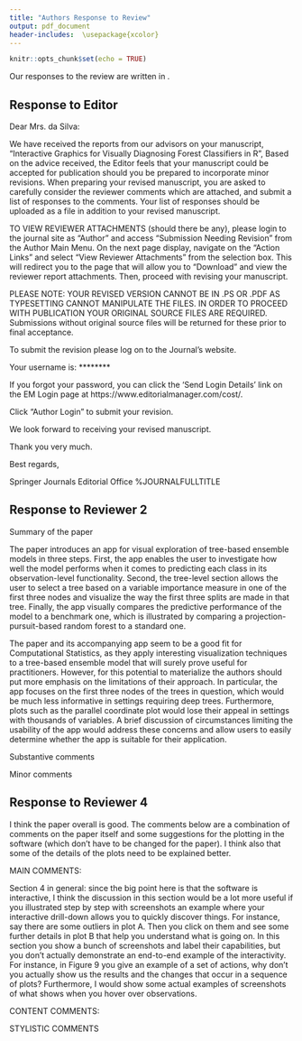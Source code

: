 ```yaml
---
title: "Authors Response to Review"
output: pdf_document
header-includes:  \usepackage{xcolor}
---
```


```r
knitr::opts_chunk$set(echo = TRUE)
```

Our responses to the review are written in \textcolor{violet}{violet}.


## Response to Editor

Dear Mrs. da Silva:

We have received the reports from our advisors on your manuscript, "Interactive Graphics for Visually Diagnosing Forest Classifiers in R", 
Based on the advice received, the Editor feels that your manuscript could be accepted for publication should you be prepared to incorporate minor revisions.
When preparing your revised manuscript, you are asked to carefully consider the reviewer comments which are attached, and submit a list of responses to the comments.
Your list of responses should be uploaded as a file in addition to your revised manuscript.

TO VIEW REVIEWER ATTACHMENTS (should there be any), please login to the journal site as "Author" and access "Submission Needing Revision" from the Author Main Menu.
On the next page display, navigate on the "Action Links" and select "View Reviewer Attachments" from the selection box. This will redirect you to the page that will allow you to "Download" and view the reviewer report attachments. Then, proceed with revising your manuscript.

PLEASE NOTE: YOUR REVISED VERSION CANNOT BE IN .PS OR .PDF AS TYPESETTING CANNOT MANIPULATE THE FILES.
IN ORDER TO PROCEED WITH PUBLICATION YOUR ORIGINAL SOURCE FILES ARE REQUIRED.
Submissions without original source files will be returned for these prior to final acceptance.

To submit the revision please log on to the Journal's website.

Your username is: ********

If you forgot your password, you can click the 'Send Login Details' link on the EM Login page at https://www.editorialmanager.com/cost/.

Click "Author Login" to submit your revision.

We look forward to receiving your revised manuscript.

Thank you very much.


Best regards,

Springer Journals Editorial Office
%JOURNALFULLTITLE



\textcolor{violet}{Thank you. We appreciate the chance to do a further revision, and hope that these changes satisfy the AE and reviewer.}

## Response to Reviewer 2

\textcolor{violet}{We appreciate all of your feedback. 
 }


Summary of the paper

The paper introduces an app for visual exploration of tree-based ensemble models in three steps. First, the app enables the user to investigate how well the model performs when it comes to predicting each class in its observation-level functionality. Second, the tree-level section allows the user to select a tree based on a variable importance measure in one of the first three nodes and visualize the way the first three splits are made in that tree. Finally, the app visually compares the predictive performance of the model to a benchmark one, which is illustrated by comparing a projection-pursuit-based random forest to a standard one.

The paper and its accompanying app seem to be a good fit for Computational Statistics, as they apply interesting visualization techniques to a tree-based ensemble model that will surely prove useful for practitioners. However, for this potential to materialize the authors should put more emphasis on the limitations of their approach. In particular, the app focuses on the first three nodes of the trees in question, which would be much less informative in settings requiring deep trees. Furthermore, plots such as the parallel coordinate plot would lose their appeal in settings with thousands of variables. A brief discussion of circumstances limiting the usability of the app would address these concerns and allow users to easily determine whether the app is suitable for their application.

Substantive comments

\begin{enumerate}
\item p. 8, line 42: The issue of visualizing the tetrahedron is arguably not of first-order importance as it is not as helpful for classification problems with more than four classes. It might be more useful to focus exclusively on the side-by-side jittered dotplot as this approach generalizes in a more straightforward way to problems with more classes.

\textcolor{violet}{As we mentioned in page 7 the ternary plot can be generalized to more than three dimensional space, with G classes, the ternary plot idea is generalized to a G-1 dimensional simplex. Then if we have 4 classes the generalized ternary plot is a tetrahedron as shown in Figure 4 but if we have more than four classes we can also generalize the ternary plot idea. In the fishcatch data used in this paper to illustrate the shiny app there are 7 classes and we generalized the ternary plot to a 6-dimensional simplex as is shown in the last panel of  Figure 6}

\item p. 11, line 16: As section 3 discusses all other plots produced by the app it would be useful if it also included an overview of the parallel coordinate plot that only appears in section 4, so the meaning of that plot is not immediately clear (e.g. what is displayed on the vertical axis).

\item p. 13, line 38: I find the choice of the interaction driver for the model tab puzzling. I would argue that the key statistic distinguishing the trees in the ensemble is OOB error so a more natural design choice would be to include jittered points in the OOB error boxplot so that the user can explore the well or poorly performing trees in more detail. I do not have a good intuition for why the user would be interested in exploring trees based on variable importance.

\item p. 15, line 35: The OOB error plot is somewhat hard to read due to some classes being harder to classify than others, and a potential solution to that would be using a different scale on the vertical axis (e.g. percent of highest OOB error for a class).

\end{enumerate}

Minor comments

\begin{enumerate}
\item p. 6, line 17: introducing the $G\_s$ notation is unnecessary as it is not used in the remainder of the paper (also, the meaning of the subscript s is not explained).


\textcolor{violet}{I have removed $G_s$, as you notices it is unnecessary here}


\item p.6, line 21: it should be "Alternatively, it can be computed" instead of "Alternatively, can be computed".

\textcolor{violet}{Done}

\item p. 6, line 33: it should be "The plot in the right" instead of "The plot at right".

\textcolor{violet}{Done}

\item p. 8, line 20: it should be "into a three-dimensional space" instead of "into three dimensional".

\textcolor{violet}{Done}

\item p.8, line 49: crabs are "classified", not "predicted".

\textcolor{violet}{Done}

\item p. 10, line 40: the phrase "one of the biggest difficulties for the app in order manage linking" should be rewritten to, for example, "one of the biggest difficulties when it comes to the app managing linking".

\textcolor{violet}{Done}

\item p. 12, line 46: using the phrase "some trees could be removed from the forest" instead of "some trees could be pruned from the forest" would make this sentence clearer.

\textcolor{violet}{Done}

\item p. 14, line 49: "a receiver" instead of "an receiver".

\textcolor{violet}{Done}

\item p. 16, line 32: it would be useful to include a legend of the class colors.

\textcolor{violet}{TO DO}

\item p. 17, line 6: " will perform" instead of "will performs".

\textcolor{violet}{Done}

\end{enumerate}

## Response to Reviewer 4

 I think the paper overall is good. The comments below are a combination of comments on the paper itself and some suggestions for the plotting in the software (which don't have to be changed for the paper). I think also that some of the details of the plots need to be explained better.

MAIN COMMENTS:

Section 4 in general: since the big point here is that the software is interactive, I think the discussion in this section would be a lot more useful if you illustrated step by step with screenshots an example where your interactive drill-down allows you to quickly discover things. For instance, say there are some outliers in plot A. Then you click on them and see some further details in plot B that help you understand what is going on. In this section you show a bunch of screenshots and label their capabilities, but you don't actually demonstrate an end-to-end example of the interactivity. For instance, in Figure 9 you give an example of a set of actions, why don't you actually show us the results and the changes that occur in a sequence of plots? Furthermore, I would show some actual examples of screenshots of what shows when you hover over observations.

CONTENT COMMENTS:

\begin{enumerate}
\item Page 2: In describing Random Forests, in addition to randomly sampling variables to try to split on in each node, don't they also initially sample a subset of variables for each tree? If so, you should note what settings you use in this paper (how many variables are selected for each tree). Also, if the variables are randomly sampled at each node, rather than simply choosing the best projection possible for, say, any pair of variables, what effect does this have on the importance measures? What effect is there to determining the number of variables to use in each projection (e.g. 3 instead of 2)? Is this something you have experimented with?
I think the paper could also benefit from a simple preliminary example of, say, two features and two classes and showing the plot of the linear combination resulting from projection pursuit. You could even include an image from the original paper.


\item Page 4 line 48: should $O_k$ also have a subscript for the variable j? Also $\hat{y}_{ikj}$

\item Page 5 Figure 1: You mention that the variables should be standardized for the coefficients to be interpretable as importances and be comparable. But in the upper right corner, the plots of the variables distributions, for instance for node 2, are not in the standardized range (node 2 has an x-axis that goes up to 5 and 6). Is the distribution being plotted here the value of the linear combination for each class, rather than a single variable? Is there something going on here with the default x limits for doing KDE? As a side note, you show that the first cut perfectly separates the blue and orange species. You may want to consider having the bounds for the KDE be the observed range of the linear combination for each class so that the density plots won't overlap in the plot for node 1, which they seem to do more than they should if the separation is perfect.
Furthermore, if you have any control over the color scheme (if you don't I would recommend adding this as a variable), it might be a good idea in this paper to have the colors for the blue and orange species be blue and orange, and have differing shading patterns to distinguish male from female, or something similar; perhaps you can choose more similar colors within both species. Or, better yet, can you use different plotting symbols, say triangles vs circles to distinguish the species, and shaded vs hollow to distinguish the sex?
Also, can you include labeling in your plot that the sub-plots are node ID (e.g., put the label "node" above the 3 density plots).
What do the numbers in the grey boxes at the terminal nodes represent?


\item Figures 1 and 2: I see that the potential range for coefficient values for the projection pursuit seem to be between -1 and 1. I imagine this is a feature of the algorithm. Perhaps include in your description of projection pursuit a note about this fact, for those unfamiliar, and mention what optimization criteria is used in it.

\item Page 6: If you use a notation for VI for global variable importance (you define it as the average across k trees), I'd just define it here as an equation and use it in the text (e.g in line 19).

\item Page 6 line 48: does MDS need a citation? Also, can you connect the results in this discussion to the RF graphics, e.g. in terms of same variables with high RF importance being important in MDS? Otherwise, this whole discussion seems unnecessary. If you are doing it simply to understand the data, I would move this section to right after you introduce the data, before you show the other graphics. Here, it seems like a tangent. Also, are these MDS and tetrahedral plots part of your software or do you perform them separately? I would say so explicitly in either case.

\item Page 7 Figure 2: why does the left plot need to be a dot plot rather than, say, a single box or violin plot for each variable? I don't understand what role the x axis for each variable plays here. If it doesn't play any role (e.g. is just for the jittering), then don't use it.

\item Page 9, Figure 4: is the dimension of the simplex always at most 3 or G-1? What would it look like with more classes? I'd clarify whether this only works for your example or whether it can always be drawn.

\item Page 10, Figure 5: similar remark as before. I think a violin plot or something similar for each class, rather than a jittered dot plot, is more correct. The x-axis for each class is a "fake" axis. I think jittered dot plots should only be used with scatterplots to make sure individual dots can be distinguished.

\item Page 10, line 40: This sentence is muddled "As Sievert (2020) describes, one of the biggest difficulties for the app in order manage linking between plots is the data structure management for each widget". Furthermore, what does "widget" refer to here? Use a more descriptive term.

\item Page 10, line 45: If you are just going to demonstrate the interactivity, wouldn't it be better to just continue with the original crab dataset, or have one dataset throughout? Unless there is something particularly interesting about this dataset.

\item Page 12 Figure 6: in the enhanced PCP, you say all variable pairs are shown at least once as neighbors. Is there a way, either through ordering or adding dividing lines, etc. to help a reader find the pair they are interested in? Or is there some sorting done so that, the pairs are ordered from left to right in terms of some metric of "interesting-ness"? There seems to be no order in the given plot. Do you automatically pick the number of dimensions to show in MDS? Should the tetrahedral plots here have some kind of axis labels? See Figure 7 where they do.

\item Page 13 line 46: I wasn't aware that there was an option in RF to prune under-performing trees (as opposed to nodes within a tree) in an ensemble. Please elaborate or include a reference. Also, in this case, maybe a different word than "prune", such as "discard".

\item Page 16 Figure 10: in the upper LH corner, where you select the classes, do these appear as text that you type or delete, or as buttons you can toggle on and off? Seems like the latter would be better.
Also, the bottom two plots have different x axes, so it is hard to compare them (if they should be compared, the axes should be the same; perhaps you could even plot them on the same plot?). Furthermore, there are no titles for either, and they have the same axis labels so I have no idea what the difference is between them.
\end{enumerate}

STYLISTIC COMMENTS

\begin{enumerate}
\item Should out of bag be written OOB rather than oob?

\textcolor{violet}{Not necessarily, in Breiman Random Forest original paper always is written as `out-of-bag' without abbreviation. I think if we are consistent with the abbreviation we can use oob or OOB indistinctly.}

\item Page 3 line 29: when you say "proportionately predicted", do you mean something specific, like that the class probabilities are proportionate to their frequency in the data?

\textcolor{violet}{Cases that are predicted to be multiple classes, without a clear majority in any of them, indicate that those cases are difficult to classify. The paragraph was not clear and we modify it to:" Cases that are predicted to be multiple classes, with similar class probabilities, indicate difficulty to classify observations"  }

\item Page 3 line 38: These two sentences don't seem to work together: "Each model uses samples of variables. So that, the accuracy of the models can be compared when the variable is included or
omitted." Do you mean "Thus" rather than "So that"?

\textcolor{violet}{Yes, should be Thus. It is done}

\item Page 4: "Specie" in Figure 1 caption is misspelled.

\textcolor{violet}{Done}

\item Page 11 line 12: For the sentence beginning "The data feeding…", separate each clause with semicolons rather than commas.

\textcolor{violet}{Done}

\item Page 11 line 39: say "ID" or "index" rather than "id" ; same for, say, page 13 line 44

\textcolor{violet}{Done}

\item Page 11 line 49: I would modify the final sentence to say that "all variable pairs are shown next to each other once" rather than "all variables are neighbors".

\textcolor{violet}{Done}

\end{enumerate}


<!-- ******** -->


<!-- Please note that this journal is a Transformative Journal (TJ). Authors may publish their research with us through the traditional subscription access route or make their paper immediately open access through payment of an article-processing charge (APC). Authors will not be required to make a final decision about access to their article until it has been accepted. -->

<!-- Authors may need to take specific actions to achieve compliance with funder and institutional open access mandates. If your research is supported by a funder that requires immediate open access (e.g. according to Plan S principles) then you should select the gold OA route, and we will direct you to the compliant route where possible. For authors selecting the subscription publication route our standard licensing terms will need to be accepted, including our self-archiving policies. Those standard licensing terms will supersede any other terms that the author or any third party may assert apply to any version of the manuscript. -->

<!-- Find out more about compliance -->

<!-- This letter contains confidential information, is for your own use, and should not be forwarded to third parties. -->

<!-- Recipients of this email are registered users within the Editorial Manager database for this journal. We will keep your information on file to use in the process of submitting, evaluating and publishing a manuscript. For more information on how we use your personal details please see our privacy policy at https://www.springernature.com/production-privacy-policy. If you no longer wish to receive messages from this journal or you have questions regarding database management, please contact the Publication Office at the link below. -->
